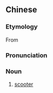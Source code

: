 {{also|速克达}}
==Chinese==
{{zh-forms|s=速克达}}

===Etymology===
From {{etyl|en|zh}} {{m|en|scooter}}

===Pronunciation===
{{zh-pron
|m=sùkèdá
|cat=n
}}

===Noun===
{{zh-noun}}

# [[scooter]] {{gloss|motor-scooter}}

{{zh-cat|Vehicles}}